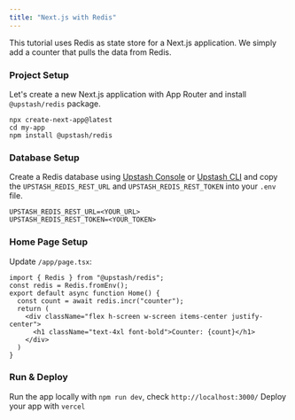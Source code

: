 ```yaml
---
title: "Next.js with Redis"
---
```

This tutorial uses Redis as state store for a Next.js application. We simply add
a counter that pulls the data from Redis.
### Project Setup
Let's create a new Next.js application with App Router and install `@upstash/redis` package.
```shell
npx create-next-app@latest
cd my-app
npm install @upstash/redis
```
### Database Setup
Create a Redis database using [Upstash Console](https://console.upstash.com) or [Upstash CLI](https://github.com/upstash/cli) and copy the `UPSTASH_REDIS_REST_URL` and `UPSTASH_REDIS_REST_TOKEN` into your `.env` file.
```shell .env
UPSTASH_REDIS_REST_URL=<YOUR_URL>
UPSTASH_REDIS_REST_TOKEN=<YOUR_TOKEN>
```
### Home Page Setup
Update `/app/page.tsx`:
```tsx /app/page.tsx
import { Redis } from "@upstash/redis";
const redis = Redis.fromEnv();
export default async function Home() {
  const count = await redis.incr("counter");
  return (
    <div className="flex h-screen w-screen items-center justify-center">
      <h1 className="text-4xl font-bold">Counter: {count}</h1>
    </div>
  )
}
```
### Run & Deploy
Run the app locally with `npm run dev`, check `http://localhost:3000/`
Deploy your app with `vercel`